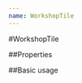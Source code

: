 ```yaml
---
name: WorkshopTile
---
```



#WorkshopTile

##Properties

<PropsTable of={WorkshopTile} />

##Basic usage

<Playground>
  <WorkshopTile
    day={1}
    list={[
      'Introduction',
      'Query Language with GraphQL',
      'Exam (5 Questions)',
      'Find Public Schemas (Homework)'
    ]}
    corner="bottomRight"
  />
</Playground>
